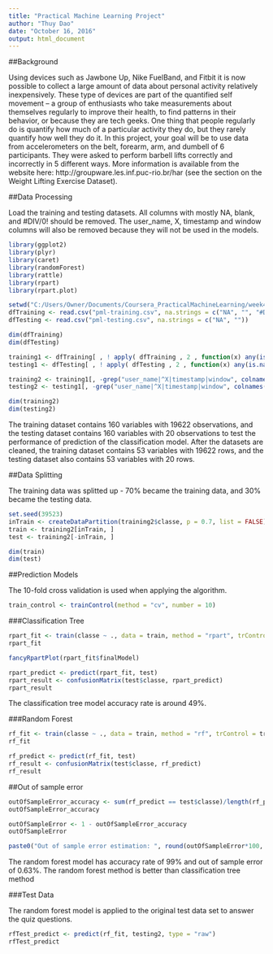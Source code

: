 ---
title: "Practical Machine Learning Project"
author: "Thuy Dao"
date: "October 16, 2016"
output: html_document
---

##Background

Using devices such as Jawbone Up, Nike FuelBand, and Fitbit it is now possible to collect a large amount of data about personal activity relatively inexpensively. These type of devices are part of the quantified self movement – a group of enthusiasts who take measurements about themselves regularly to improve their health, to find patterns in their behavior, or because they are tech geeks. One thing that people regularly do is quantify how much of a particular activity they do, but they rarely quantify how well they do it. In this project, your goal will be to use data from accelerometers on the belt, forearm, arm, and dumbell of 6 participants. They were asked to perform barbell lifts correctly and incorrectly in 5 different ways. More information is available from the website here: http://groupware.les.inf.puc-rio.br/har (see the section on the Weight Lifting Exercise Dataset).

##Data Processing

Load the training and testing datasets.  All columns with mostly NA, blank, and #DIV/0! should be removed. The user_name, X, timestamp and window columns will also be removed because they will not be used in the models.

```{r}
library(ggplot2)
library(plyr)
library(caret)
library(randomForest)
library(rattle)
library(rpart)
library(rpart.plot)

setwd("C:/Users/Owner/Documents/Coursera_PracticalMachineLearning/week4/project")
dfTraining <- read.csv("pml-training.csv", na.strings = c("NA", "", "#DIV/0!"))
dfTesting <- read.csv("pml-testing.csv", na.strings = c("NA", ""))

dim(dfTraining)
dim(dfTesting)

training1 <- dfTraining[ , ! apply( dfTraining , 2 , function(x) any(is.na(x)) ) ]
testing1 <- dfTesting[ , ! apply( dfTesting , 2 , function(x) any(is.na(x)) ) ]

training2 <- training1[, -grep("user_name|^X|timestamp|window", colnames(training1))]
testing2 <- testing1[, -grep("user_name|^X|timestamp|window", colnames(testing1))]

dim(training2)
dim(testing2)
```

The training dataset contains 160 variables with 19622 observations, and the testing dataset contains 160 variables with 20 observations to test the performance of prediction of the classification model.  After the datasets are cleaned, the training dataset contains 53 variables with 19622 rows, and the testing dataset also contains 53 variables with 20 rows.

##Data Splitting

The training data was splitted up - 70%  became the training data, and 30% became the testing data.

```{r}

set.seed(39523) 
inTrain <- createDataPartition(training2$classe, p = 0.7, list = FALSE)
train <- training2[inTrain, ]
test <- training2[-inTrain, ]

dim(train)
dim(test)
```


##Prediction Models

The 10-fold cross validation is used when applying the algorithm. 

```{r}

train_control <- trainControl(method = "cv", number = 10)

```

###Classification Tree

```{r}

rpart_fit <- train(classe ~ ., data = train, method = "rpart", trControl = train_control)
rpart_fit

fancyRpartPlot(rpart_fit$finalModel)

rpart_predict <- predict(rpart_fit, test)
rpart_result <- confusionMatrix(test$classe, rpart_predict)
rpart_result

```

The classification tree model accuracy rate is around 49%.

###Random Forest

```{r}

rf_fit <- train(classe ~ ., data = train, method = "rf", trControl = train_control)
rf_fit

rf_predict <- predict(rf_fit, test)
rf_result <- confusionMatrix(test$classe, rf_predict)
rf_result

```

##Out of sample error

```{r}

outOfSampleError_accuracy <- sum(rf_predict == test$classe)/length(rf_predict)
outOfSampleError_accuracy

outOfSampleError <- 1 - outOfSampleError_accuracy
outOfSampleError

paste0("Out of sample error estimation: ", round(outOfSampleError*100, digits = 2), "%")

```

The random forest model has accuracy rate of 99% and out of sample error of 0.63%.  The random forest method is better than classification tree method

###Test Data

The random forest model is applied to the original test data set to answer the quiz questions.

```{r}

rfTest_predict <- predict(rf_fit, testing2, type = "raw")
rfTest_predict

```